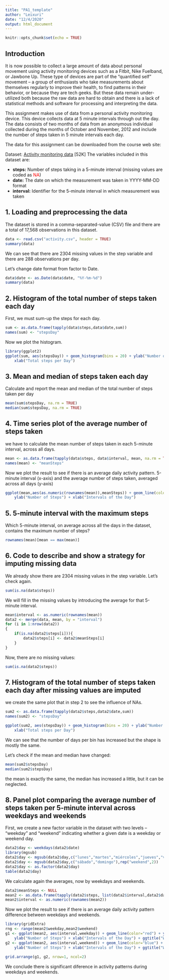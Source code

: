 ---
title: "PA1_template"
author: "Leixuri"
date: "12/4/2020"
output: html_document
---

```{r setup, include=FALSE}
knitr::opts_chunk$set(echo = TRUE)
```

## Introduction

It is now possible to collect a large amount of data about personal movement using activity monitoring devices such as a Fitbit, Nike Fuelband, or Jawbone Up. These type of devices are part of the “quantified self” movement – a group of enthusiasts who take measurements about themselves regularly to improve their health, to find patterns in their behavior, or because they are tech geeks. But these data remain under-utilized both because the raw data are hard to obtain and there is a lack of statistical methods and software for processing and interpreting the data.

This assignment makes use of data from a personal activity monitoring device. This device collects data at 5 minute intervals through out the day. The data consists of two months of data from an anonymous individual collected during the months of October and November, 2012 and include the number of steps taken in 5 minute intervals each day.

The data for this assignment can be downloaded from the course web site:

Dataset: [Activity monitoring data](https://d396qusza40orc.cloudfront.net/repdata%2Fdata%2Factivity.zip) [52K]
The variables included in this dataset are:

- **steps:** Number of steps taking in a 5-minute interval (missing values are coded as <span style="color:red">NA</span>)
- **date:** The date on which the measurement was taken in YYYY-MM-DD format
- **interval:** Identifier for the 5-minute interval in which measurement was taken


## 1. Loading and preprocessing the data

The dataset is stored in a comma-separated-value (CSV) file and there are a total of 17,568 observations in this dataset.

```{r reading}
data <- read.csv("activity.csv", header = TRUE)
summary(data)
```

We can see that there are 2304 missing values in the step variable and there are 288 observations per day.

Let's change date format from factor to Date.

```{r date}
data$date <- as.Date(data$date, "%Y-%m-%d")
summary(data)
```

## 2. Histogram of the total number of steps taken each day

First, we must sum-up the steps for each day.

```{r sum}
sum <- as.data.frame(tapply(data$steps,data$date,sum))
names(sum) <- "stepsDay"
```

Now we plot the histogram.

```{r histogram}
library(ggplot2)
ggplot(sum, aes(stepsDay)) + geom_histogram(bins = 20) + ylab("Number of Days") + 
    xlab("Total steps per Day")

```

## 3. Mean and median of steps taken each day

Calculate and report the mean and median of the total number of steps taken per day

```{r stats}
mean(sum$stepsDay, na.rm = TRUE)
median(sum$stepsDay, na.rm = TRUE)
```

## 4. Time series plot of the average number of steps taken

we have to calculate the mean number of steps taken in each 5-minute interval, across all days.

```{r mean steps}
mean <- as.data.frame(tapply(data$steps, data$interval, mean, na.rm = TRUE))
names(mean) <- "meanSteps"
```

Now we plot the result to see if there is an average daily activity pattern.
5-minute interval (x-axis) and the average number of steps taken, averaged across all days (y-axis)

```{r day pattern plot}
ggplot(mean,aes(as.numeric(rownames(mean)),meanSteps)) + geom_line(color="blue") + 
    ylab("Number of Steps") + xlab("Intervals of the Day")
```

## 5. 5-minute interval with the maximum steps

Which 5-minute interval, on average across all the days in the dataset, contains the maximum number of steps?

```{r max}
rownames(mean)[mean == max(mean)]
```

## 6. Code to describe and show a strategy for imputing missing data

We already show there are 2304 missing values in the step variable. Let's check again.

```{r}
sum(is.na(data$steps))
```

We will fill in the missing values by introducing the average for that 5-minute interval.

```{r NAs}
mean$interval <- as.numeric(rownames(mean))
data2 <- merge(data, mean, by = "interval")
for (i in 1:nrow(data2))
{
    if(is.na(data2$steps[i])){
        data2$steps[i] <- data2$meanSteps[i]
    }
}
```

Now, there are no missing values:
```{r}
sum(is.na(data2$steps))
```

## 7. Histogram of the total number of steps taken each day after missing values are imputed

we create the same plot that in step 2 to see the influence of NAs.

```{r sum2}
sum2 <- as.data.frame(tapply(data2$steps,data2$date,sum))
names(sum2) <- "stepsDay"

ggplot(sum2, aes(stepsDay)) + geom_histogram(bins = 20) + ylab("Number of Days") + 
    xlab("Total steps per Day")

```

We can see that the number of days per bin has increased but the shape is mostly the same.

Let's check if the mean and median have changed:
```{r}
mean(sum2$stepsDay)
median(sum2$stepsDay)
```

the mean is exactly the same, the median has increased a little, but it can be neglected.

## 8. Panel plot comparing the average number of steps taken per 5-minute interval across weekdays and weekends

First, we create a new factor variable in the dataset with two levels – “weekday” and “weekend” indicating whether a given date is a weekday or weekend day.

```{r day}
data2$day <- weekdays(data2$date)
library(mgsub)
data2$day <- mgsub(data2$day,c("lunes","martes","miércoles","jueves","viernes"),rep("weekday",5))
data2$day <- mgsub(data2$day,c("sábado","domingo"),rep("weekend",2))
data2$day <- as.factor(data2$day)
table(data2$day)
```

We calculate again the averages, now by weekdays and weekends.

```{r mean steps2}
data2$meanSteps <- NULL
mean2 <- as.data.frame(tapply(data2$steps, list(data2$interval,data2$day), mean))
mean2$interval <- as.numeric(rownames(mean2))

```

Now we plot the result to see if there is an average daily activity pattern difference between weekdays and weekends.

```{r weekday/weekend pattern plot}
library(gridExtra)
rng <- range(mean2$weekday,mean2$weekend)
g1 <- ggplot(mean2, aes(interval,weekday)) + geom_line(color="red") + ylim(rng) +
    ylab("Number of Steps") + xlab("Intervals of the Day") + ggtitle("Weekdays")
g2 <- ggplot(mean2, aes(interval,weekend)) + geom_line(color="blue") + ylim(rng) + 
    ylab("Number of Steps") + xlab("Intervals of the Day") + ggtitle("Weekend")
    
grid.arrange(g1, g2, nrow=1, ncol=2)
```

We conclude there is significant diference in activity patterns during weekdays and weekends.


